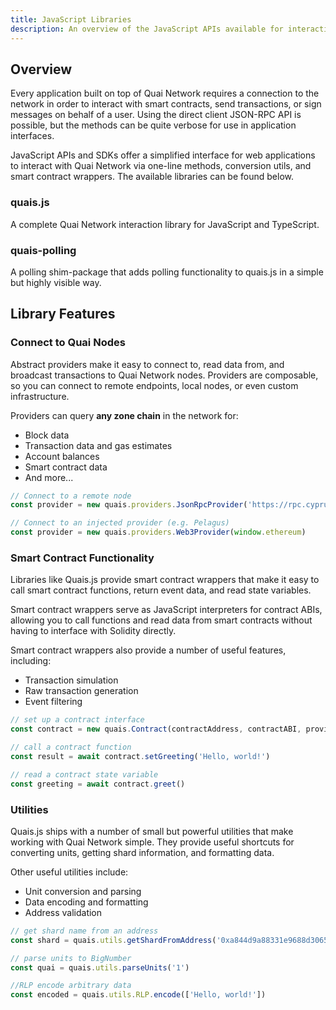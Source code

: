 ```yaml
---
title: JavaScript Libraries
description: An overview of the JavaScript APIs available for interacting with Quai Network.
---
```


## Overview

Every application built on top of Quai Network requires a connection to the network in order to interact with smart contracts, send transactions, or sign messages on behalf of a user. Using the direct client JSON-RPC API is possible, but the methods can be quite verbose for use in application interfaces.

JavaScript APIs and SDKs offer a simplified interface for web applications to interact with Quai Network via one-line methods, conversion utils, and smart contract wrappers. The available libraries can be found below.

### quais.js

A complete Quai Network interaction library for JavaScript and TypeScript.

<CardGroup cols={3}>
	<Card
		title='Github'
		icon='github'
		href='https://github.com/dominant-strategies/quais.js'
	/>
	<Card
		title='Package'
		icon='npm'
		href='https://www.npmjs.com/package/quais'
	/>
	<Card
		title='Examples'
		icon='code'
		href='https://github.com/dominant-strategies/quais-by-example'
	/>
</CardGroup>

### quais-polling 

A polling shim-package that adds polling functionality to quais.js in a simple but highly visible way.

<CardGroup cols={3}>
	<Card
		title='GitHub'
		icon='github'
		href='https://github.com/dominant-strategies/quais-shim'
	/>
	<Card
		title='Package'
		icon='npm'
		href='https://www.npmjs.com/package/quais-polling'
	/>
	<Card
		title='Examples'
		icon='code'
		href='https://github.com/dominant-strategies/quais-by-example'
	/>
</CardGroup>

## Library Features

### Connect to Quai Nodes

Abstract providers make it easy to connect to, read data from, and broadcast transactions to Quai Network nodes. Providers are composable, so you can connect to remote endpoints, local nodes, or even custom infrastructure.

Providers can query **any zone chain** in the network for:

- Block data
- Transaction data and gas estimates
- Account balances
- Smart contract data
- And more...

```javascript
// Connect to a remote node
const provider = new quais.providers.JsonRpcProvider('https://rpc.cyprus1.colosseum.quaiscan.io')

// Connect to an injected provider (e.g. Pelagus)
const provider = new quais.providers.Web3Provider(window.ethereum)
```

### Smart Contract Functionality

Libraries like Quais.js provide smart contract wrappers that make it easy to call smart contract functions, return event data, and read state variables.

Smart contract wrappers serve as JavaScript interpreters for contract ABIs, allowing you to call functions and read data from smart contracts without having to interface with Solidity directly.

Smart contract wrappers also provide a number of useful features, including:

- Transaction simulation
- Raw transaction generation
- Event filtering

```javascript
// set up a contract interface
const contract = new quais.Contract(contractAddress, contractABI, provider)

// call a contract function
const result = await contract.setGreeting('Hello, world!')

// read a contract state variable
const greeting = await contract.greet()
```

### Utilities

Quais.js ships with a number of small but powerful utilities that make working with Quai Network simple. They provide useful shortcuts for converting units, getting shard information, and formatting data.

Other useful utilities include:

- Unit conversion and parsing
- Data encoding and formatting
- Address validation

```javascript
// get shard name from an address
const shard = quais.utils.getShardFromAddress('0xa844d9a88331e9688d3065f92c11e25ab1e50aa6')

// parse units to BigNumber
const quai = quais.utils.parseUnits('1')

//RLP encode arbitrary data
const encoded = quais.utils.RLP.encode(['Hello, world!'])
```
